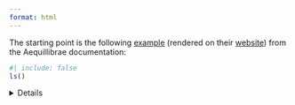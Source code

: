 ```yaml
---
format: html
---
```


The starting point is the following [example](https://github.com/AequilibraE/aequilibrae/blob/develop/docs/source/examples/assignment_workflows/plot_route_choice.py) (rendered on their [website](https://aequilibrae.com/python/latest/_auto_examples/assignment_workflows/plot_route_choice_set.html#sphx-glr-auto-examples-assignment-workflows-plot-route-choice-set-py)) from the Aequillibrae documentation:

```r
#| include: false
ls()
```

<details>

```python
# Imports
from uuid import uuid4
from tempfile import gettempdir
from os.path import join
from aequilibrae.utils.create_example import create_example
```

```python
# sphinx_gallery_thumbnail_path = 'images/plot_route_choice_assignment.png'

# %%

# We create the example project inside our temp folder
fldr = join(gettempdir(), uuid4().hex)

project = create_example(fldr, "coquimbo")

# %%
import logging
import sys

# We the project opens, we can tell the logger to direct all messages to the terminal as well
logger = project.logger
stdout_handler = logging.StreamHandler(sys.stdout)
formatter = logging.Formatter("%(asctime)s;%(levelname)s ; %(message)s")
stdout_handler.setFormatter(formatter)
logger.addHandler(stdout_handler)

# %%
# Route Choice
# ------------

# %%
import numpy as np

# %%
# Model parameters
# ~~~~~~~~~~~~~~~~
# We'll set the parameters for our route choice model. These are the parameters that will be used to calculate the
# utility of each path. In our example, the utility is equal to *theta* * distance
# And the path overlap factor (PSL) is equal to *beta*.

# Distance factor
theta = 0.00011

# PSL parameter
beta = 1.1

# %%
# Let's build all graphs
project.network.build_graphs()
# We get warnings that several fields in the project are filled with NaNs.
# This is true, but we won't use those fields.

# %%
# We grab the graph for cars
graph = project.network.graphs["c"]

# %%
# We also see what graphs are available
project.network.graphs.keys()

od_pairs_of_interest = [(71645, 79385), (77011, 74089)]
nodes_of_interest = (71645, 74089, 77011, 79385)

# %%
# let's say that utility is just a function of distance
# So we build our *utility* field as the distance times theta
graph.network = graph.network.assign(utility=graph.network.distance * theta)

# %%
# Prepare the graph with all nodes of interest as centroids
graph.prepare_graph(np.array(nodes_of_interest))

# %%
# And set the cost of the graph the as the utility field just created
graph.set_graph("utility")

# %%
# We allow flows through "centroid connectors" because our centroids are not really centroids
# If we have actual centroid connectors in the network (and more than one per centroid) , then we
# should remove them from the graph
graph.set_blocked_centroid_flows(False)

# %%
# Mock demand matrix
# ~~~~~~~~~~~~~~~~~~
# We'll create a mock demand matrix with demand `1` for every zone.
from aequilibrae.matrix import AequilibraeMatrix

names_list = ["demand", "5x demand"]

mat = AequilibraeMatrix()
mat.create_empty(zones=graph.num_zones, matrix_names=names_list, memory_only=True)
mat.index = graph.centroids[:]
mat.matrices[:, :, 0] = np.full((graph.num_zones, graph.num_zones), 10.0)
mat.matrices[:, :, 1] = np.full((graph.num_zones, graph.num_zones), 50.0)
mat.computational_view()

# %%
# Route Choice class
# ~~~~~~~~~~~~~~~~~~
# Here we'll construct and use the Route Choice class to generate our route sets
from aequilibrae.paths import RouteChoice

# %%
# This object construct might take a minute depending on the size of the graph due to the construction of the compressed
# link to network link mapping that's required.  This is a one time operation per graph and is cached. We need to
# supply a Graph and optionally a AequilibraeMatrix, if the matrix is not provided link loading cannot be preformed.
rc = RouteChoice(graph)
rc.add_demand(mat)

# %%
# Here we'll set the parameters of our set generation. There are two algorithms available: Link penalisation, or BFSLE
# based on the paper
# "Route choice sets for very high-resolution data" by Nadine Rieser-Schüssler, Michael Balmer & Kay W. Axhausen (2013).
# https://doi.org/10.1080/18128602.2012.671383
#
# Our BFSLE implementation is slightly different and has extended to allow applying link penalisation as well. Every
# link in all routes found at a depth are penalised with the `penalty` factor for the next depth. So at a depth of 0 no
# links are penalised nor removed. At depth 1, all links found at depth 0 are penalised, then the links marked for
# removal are removed. All links in the routes found at depth 1 are then penalised for the next depth. The penalisation
# compounds. Pass set `penalty=1.0` to disable.
#
# To assist in filtering out bad results during the assignment, a `cutoff_prob` parameter can be provided to exclude
# routes from the path-sized logit model. The `cutoff_prob` is used to compute an inverse binary logit and obtain a max
# difference in utilities. If a paths total cost is greater than the minimum cost path in the route set plus the max
# difference, the route is excluded from the PSL calculations. The route is still returned, but with a probability of
# 0.0.
#
# The `cutoff_prob` should be in the range [0, 1]. It is then rescaled internally to [0.5, 1] as probabilities below 0.5
# produce negative differences in utilities. A higher `cutoff_prob` includes more routes. A value of `0.0` will only
# include the minimum cost route. A value of `1.0` includes all routes.
#
# It is highly recommended to set either `max_routes` or `max_depth` to prevent runaway results.

# %%
# rc.set_choice_set_generation("link-penalisation", max_routes=5, penalty=1.02)
rc.set_choice_set_generation("bfsle", max_routes=5)

# %%
# All parameters are optional, the defaults are:
print(rc.default_parameters)

# %%
# We can now perform a computation for single OD pair if we'd like. Here we do one between the first and last centroid
# as well an an assignment.
results = rc.execute_single(77011, 74089, demand=1.0)
print(results[0])

# %%
# Because we asked it to also perform an assignment we can access the various results from that
# The default return is a Pyarrow Table but Pandas is nicer for viewing.
res = rc.get_results().to_pandas()
res.head()


# %%
# let's define a function to plot assignment results


def plot_results(link_loads):
    import folium
    import geopandas as gpd

    link_loads = link_loads[["link_id", "demand_tot"]]
    link_loads = link_loads[link_loads.demand_tot > 0]
    max_load = link_loads["demand_tot"].max()
    links = gpd.GeoDataFrame(project.network.links.data, crs=4326)
    loaded_links = links.merge(link_loads, on="link_id", how="inner")

    loads_lyr = folium.FeatureGroup("link_loads")

    # Maximum thickness we would like is probably a 10, so let's make sure we don't go over that
    factor = 10 / max_load

    # Let's create the layers
    for _, rec in loaded_links.iterrows():
        points = rec.geometry.wkt.replace("LINESTRING ", "").replace("(", "").replace(")", "").split(", ")
        points = "[[" + "],[".join([p.replace(" ", ", ") for p in points]) + "]]"
        # we need to take from x/y to lat/long
        points = [[x[1], x[0]] for x in eval(points)]
        _ = folium.vector_layers.PolyLine(
            points,
            tooltip=f"link_id: {rec.link_id}, Flow: {rec.demand_tot:.3f}",
            color="red",
            weight=factor * rec.demand_tot,
        ).add_to(loads_lyr)
    long, lat = project.conn.execute("select avg(xmin), avg(ymin) from idx_links_geometry").fetchone()

    map_osm = folium.Map(location=[lat, long], tiles="Cartodb Positron", zoom_start=12)
    loads_lyr.add_to(map_osm)
    folium.LayerControl().add_to(map_osm)
    return map_osm


# %%
plot_results(rc.get_load_results())

# %%
# To perform a batch operation we need to prepare the object first. We can either provide a list of tuple of the OD
# pairs we'd like to use, or we can provided a 1D list and the generation will be run on all permutations.
# rc.prepare(graph.centroids[:5])
rc.prepare()

# %%
# Now we can perform a batch computation with an assignment
rc.execute(perform_assignment=True)
res = rc.get_results().to_pandas()
res.head()

# %%
# Since we provided a matrix initially we can also perform link loading based on our assignment results.
rc.get_load_results()
```


```python
# %% we can plot these as well
plot_results(rc.get_load_results())

# %%
# Select link analysis
# ~~~~~~~~~~~~~~~~~~~~
# We can also enable select link analysis by providing the links and the directions that we are interested in.  Here we
# set the select link to trigger when (7369, 1) and (20983, 1) is utilised in "sl1" and "sl2" when (7369, 1) is
# utilised.
rc.set_select_links({"sl1": [[(7369, 1), (20983, 1)]], "sl2": [(7369, 1)]})
rc.execute(perform_assignment=True)

# %%
# We can get then the results in a Pandas data frame for both the network.
sl = rc.get_select_link_loading_results()
sl

# %%
# We can also access the OD matrices for this link loading. These matrices are sparse and can be converted to
# scipy.sparse matrices for ease of use. They're stored in a dictionary where the key is the matrix name concatenated
# wit the select link set name via an underscore. These matrices are constructed during `get_select_link_loading_results`.
rc.get_select_link_od_matrix_results()

# %%
od_matrix = rc.get_select_link_od_matrix_results()["sl1"]["demand"]
od_matrix.to_scipy().toarray()

# %%
project.close()
```

</details>